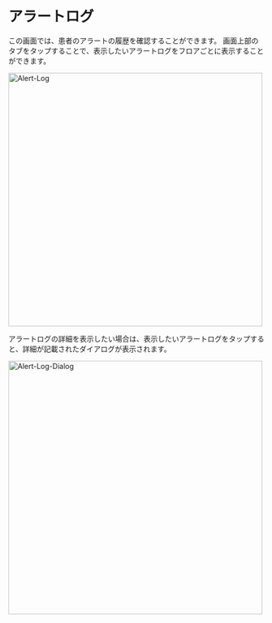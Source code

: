 # アラートログ

この画面では、患者のアラートの履歴を確認することができます。
画面上部のタブをタップすることで、表示したいアラートログをフロアごとに表示することができます。

<Image src="/assets/alert-log/alert-log.png" alt="Alert-Log" height="500" />

アラートログの詳細を表示したい場合は、表示したいアラートログをタップすると、詳細が記載されたダイアログが表示されます。

<Image src="/assets/alert-log/alert-log-dialog.png" alt="Alert-Log-Dialog" height="500" />
